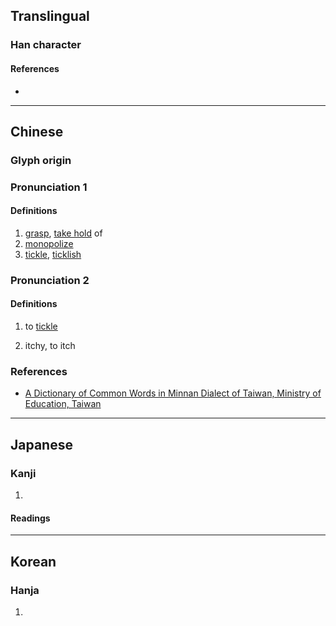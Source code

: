 {{also|㧰}}
{{character info/new}}
==Translingual==
{{Han simplified forms|擽|𭢫|㧰|ex=y}}

===Han character===
{{Han char|rn=64|rad=手|as=15|sn=18|four=58016|canj=QSWU|ids=⿰扌樂}}

====References====
* {{Han ref|kx=0465.060|dkj=13046|dj=0814.010|hdz=31992.030|uh=64FD|ud=25853|bh=C5F3|bd=50675}}

----

==Chinese==
{{zh-forms|s=㧰}}

===Glyph origin===
{{Han etym}}

===Pronunciation 1===
{{zh-pron
|m=lüè,lì,yuè
|c=lik6,loek6
|mc=y
|oc=y
|ma=
|cat=a
}}

====Definitions====
{{zh-hanzi}}

# [[grasp]], [[take hold]] of
# [[monopolize]]
# [[tickle]], [[ticklish]]

===Pronunciation 2===
{{zh-pron
|m=
|c=
|mn=ngiau
}}

====Definitions====
{{zh-hanzi}}

# {{lb|zh|dialectal|_|Taiwanese Hokkien}} to [[tickle]]
# {{lb|zh|dialectal|_|Taiwanese Hokkien}} itchy, to itch

===References===
* [http://twblg.dict.edu.tw/holodict_new/result_detail.jsp?n_no=12518&curpage=1&sample=ngiau&radiobutton=1&querytarget=3&limit=20&pagenum=1&rowcount=3 A Dictionary of Common Words in Minnan Dialect of Taiwan, Ministry of Education, Taiwan]

----

==Japanese==

{{ja-kanji forms|𭢫|擽}}

===Kanji===
{{ja-kanji|grade=|rs=手15|shin=𭢫}}

# {{defn|lang=ja|sort=手15}}

====Readings====
{{ja-readings
|goon=らく
|kanon=りゃく
|kun=くすぐ-る, くすぐ-ったい
}}

----

==Korean==

===Hanja===
{{ko-hanja|hangeul=[[람]]>[[남]]|eumhun=|rv=ram>nam|mr=ram>nam|y=lam>nam}}

# {{defn|lang=ko|sort=手15}}